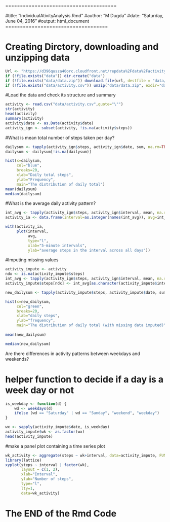 ======================================

#title: "IndividualAtivityAnalysis.Rmd"
#author: "M Dugda"
#date: "Saturday, June 04, 2016"
#output: html_document
===================================

Creating Dirctory, downloading and unzipping data
======================================
```{r echo=TRUE} 
Url <- "https://d396qusza40orc.cloudfront.net/repdata%2Fdata%2Factivity.zip" 
if (!file.exists("data")) dir.create("data")
if (!file.exists("data/data.zip")) download.file(url, destfile = "data/data.zip", mode="wb")
if (!file.exists("data/activity.csv")) unzip("data/data.zip", exdir="data")
```

#Load the data and check its structure and summary
```{r echo =TRUE}
activity <- read.csv("data/activity.csv",quote="\"")
str(activity)
head(activity)
summary(activity)
activity$date <- as.Date(activity$date)
activity_ign <- subset(activity, !is.na(activity$steps))
```

#What is mean total number of steps taken per day?
```{r}
dailysum <- tapply(activity_ign$steps, activity_ign$date, sum, na.rm=TRUE, simplify=T)
dailysum <- dailysum[!is.na(dailysum)]

hist(x=dailysum,
     col="blue",
     breaks=20,
     xlab="Daily total steps",
     ylab="Frequency",
     main="The distribution of daily total")
mean(dailysum)
median(dailysum)
```

#What is the average daily activity pattern?
```{r}
int_avg <- tapply(activity_ign$steps, activity_ign$interval, mean, na.rm=TRUE, simplify=T)
activity_ia <- data.frame(interval=as.integer(names(int_avg)), avg=int_avg)

with(activity_ia,
     plot(interval,
          avg,
          type="l",
          xlab="5-minute intervals",
          ylab="average steps in the interval across all days"))
```

#Imputing missing values
```{r echo=TRUE} 
activity_impute <- activity
ndx <- is.na(activity_impute$steps)
int_avg <- tapply(activity_ign$steps, activity_ign$interval, mean, na.rm=TRUE, simplify=T)
activity_impute$steps[ndx] <- int_avg[as.character(activity_impute$interval[ndx])]

new_dailysum <- tapply(activity_impute$steps, activity_impute$date, sum, na.rm=TRUE, simplify=T)

hist(x=new_dailysum,
     col="green",
     breaks=20,
     xlab="daily steps",
     ylab="frequency",
     main="The distribution of daily total (with missing data imputed)")
     
mean(new_dailysum)

median(new_dailysum)
```

Are there differences in activity patterns between weekdays and weekends?

# helper function to decide if a day is a week day or not
```{r check if day is a weekday, echo=TRUE} 
is_weekday <- function(d) {
    wd <- weekdays(d)
    ifelse (wd == "Saturday" | wd == "Sunday", "weekend", "weekday")
}

wx <- sapply(activity_impute$date, is_weekday)
activity_impute$wk <- as.factor(wx)
head(activity_impute)
```

#make a panel plot containing a time series plot

```{r echo=TRUE}
wk_activity <- aggregate(steps ~ wk+interval, data=activity_impute, FUN=mean)
library(lattice)
xyplot(steps ~ interval | factor(wk),
       layout = c(1, 2),
       xlab="Interval",
       ylab="Number of steps",
       type="l",
       lty=1,
       data=wk_activity)
```

# The END of the Rmd Code